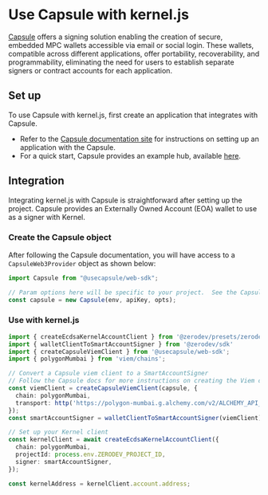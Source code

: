 # Use Capsule with kernel.js

[Capsule](https://usecapsule.com/) offers a signing solution enabling the creation of secure, embedded MPC wallets accessible via email or social login. These wallets, compatible across different applications, offer portability, recoverability, and programmability, eliminating the need for users to establish separate signers or contract accounts for each application.

## Set up

To use Capsule with kernel.js, first create an application that integrates with Capsule.

- Refer to the [Capsule documentation site](https://docs.usecapsule.com/) for instructions on setting up an application with the Capsule.
- For a quick start, Capsule provides an example hub, available [here](https://docs.usecapsule.com/getting-started/examples).

## Integration
Integrating kernel.js with Capsule is straightforward after setting up the project. Capsule provides an Externally Owned Account (EOA) wallet to use as a signer with Kernel.

### Create the Capsule object
After following the Capsule documentation, you will have access to a `CapsuleWeb3Provider` object as shown below:

```typescript
import Capsule from "@usecapsule/web-sdk";

// Param options here will be specific to your project.  See the Capsule docs for more info.
const capsule = new Capsule(env, apiKey, opts);
```

### Use with kernel.js

```typescript
import { createEcdsaKernelAccountClient } from '@zerodev/presets/zerodev';
import { walletClientToSmartAccountSigner } from '@zerodev/sdk'
import { createCapsuleViemClient } from '@usecapsule/web-sdk';
import { polygonMumbai } from 'viem/chains';

// Convert a Capsule viem client to a SmartAccountSigner
// Follow the Capsule docs for more instructions on creating the Viem client https://docs.usecapsule.com/integration-guide/signing-transactions
const viemClient = createCapsuleViemClient(capsule, {
  chain: polygonMumbai,
  transport: http('https://polygon-mumbai.g.alchemy.com/v2/ALCHEMY_API_KEY'),
});
const smartAccountSigner = walletClientToSmartAccountSigner(viemClient);

// Set up your Kernel client
const kernelClient = await createEcdsaKernelAccountClient({
  chain: polygonMumbai,
  projectId: process.env.ZERODEV_PROJECT_ID,
  signer: smartAccountSigner,
});

const kernelAddress = kernelClient.account.address;
```
